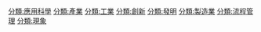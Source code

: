 [[分類:應用科學|分類:應用科學]]
[[分類:產業|分類:產業]]
[[分類:工業|分類:工業]]
[[分類:創新|分類:創新]]
[[分類:發明|分類:發明]]
[[分類:製造業|分類:製造業]]
[[分類:流程管理|分類:流程管理]]
[[分類:現象|分類:現象]]